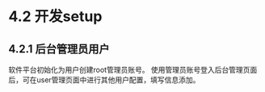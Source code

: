 # 4.2 开发setup

## 4.2.1 后台管理员用户

软件平台初始化为用户创建root管理员账号。
使用管理员账号登入后台管理页面后，可在user管理页面中进行其他用户配置，填写信息添加。
